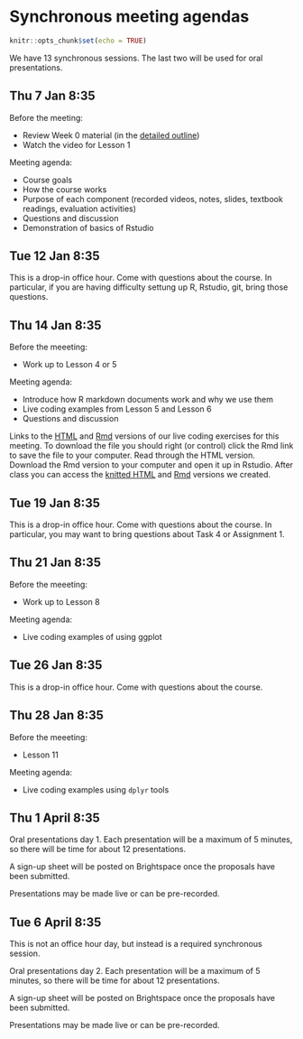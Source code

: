 # Synchronous meeting agendas {#sync}

```r
knitr::opts_chunk$set(echo = TRUE)
```

We have 13 synchronous sessions. The last two will be used for oral presentations.

## Thu 7 Jan 8:35 {#sync-1}

Before the meeting: 

* Review Week 0 material (in the [detailed outline](#outline))
* Watch the video for Lesson 1

Meeting agenda:

* Course goals
* How the course works
* Purpose of each component (recorded videos, notes, slides, textbook readings, evaluation activities)
* Questions and discussion
* Demonstration of basics of Rstudio

## Tue 12 Jan 8:35

This is a drop-in office hour. Come with questions about the course. In particular, if you are having difficulty settung up R, Rstudio, git, bring those questions.

## Thu 14 Jan 8:35 {#sync-2}

Before the meeeting:

* Work up to Lesson 4 or 5

Meeting agenda:

* Introduce how R markdown documents work and why we use them
* Live coding examples from Lesson 5 and Lesson 6
* Questions and discussion

Links to the [HTML](https://raw.githubusercontent.com/AndrewIrwin/data-visualization/master/live-coding/live-coding-02.html) and [Rmd](https://raw.githubusercontent.com/AndrewIrwin/data-visualization/master/live-coding/live-coding-02.rmd) versions of our live coding exercises for this meeting. To download the file you should right (or control) click the Rmd link to save the file to your computer. Read through the HTML version. Download the Rmd version to your computer and open it up in Rstudio. After class you can access the [knitted HTML](https://raw.githubusercontent.com/AndrewIrwin/data-visualization/master/live-coding/live-coding-02-after-class.html) and [Rmd](https://raw.githubusercontent.com/AndrewIrwin/data-visualization/master/live-coding/live-coding-02-after-class.rmd) versions we created.



## Tue 19 Jan 8:35

This is a drop-in office hour. Come with questions about the course. In particular, you may want to bring questions about Task 4 or Assignment 1.

## Thu 21 Jan 8:35 {#sync-3}

Before the meeeting:

* Work up to Lesson 8

Meeting agenda:

* Live coding examples of using ggplot

## Tue 26 Jan 8:35

This is a drop-in office hour. Come with questions about the course.

## Thu 28 Jan 8:35 {#sync-4}

Before the meeeting:

* Lesson 11

Meeting agenda:

* Live coding examples using `dplyr` tools





## Thu 1 April 8:35 {#sync-12}

Oral presentations day 1. Each presentation will be a maximum of 5 minutes, so there will be time for about 12 presentations.

A sign-up sheet will be posted on Brightspace once the proposals have been submitted.

Presentations may be made live or can be pre-recorded.

## Tue 6 April 8:35 {#sync-13}

This is not an office hour day, but instead is a required synchronous session.

Oral presentations day 2. Each presentation will be a maximum of 5 minutes, so there will be time for about 12 presentations.

A sign-up sheet will be posted on Brightspace once the proposals have been submitted.

Presentations may be made live or can be pre-recorded.

